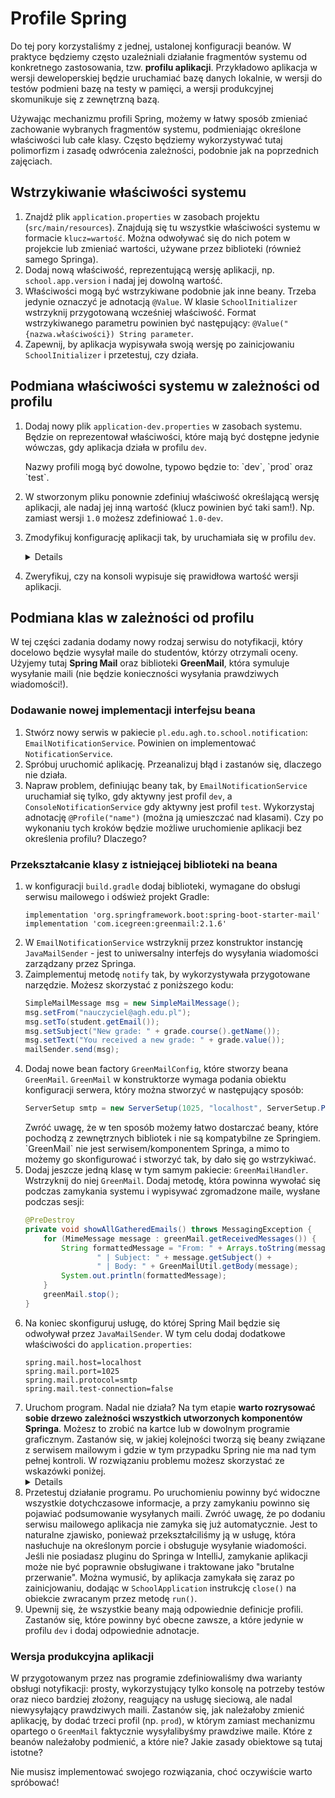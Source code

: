 

# Profile Spring

Do tej pory korzystaliśmy z jednej, ustalonej konfiguracji beanów. W praktyce będziemy często uzależniali działanie fragmentów systemu od konkretnego zastosowania, tzw. **profilu aplikacji**. Przykładowo aplikacja w wersji deweloperskiej będzie uruchamiać bazę danych lokalnie, w wersji do testów podmieni bazę na testy w pamięci, a wersji produkcyjnej skomunikuje się z zewnętrzną bazą.

Używając mechanizmu profili Spring, możemy w łatwy sposób zmieniać zachowanie wybranych fragmentów systemu, podmieniając określone właściwości lub całe klasy. Często będziemy wykorzystywać tutaj polimorfizm i zasadę odwrócenia zależności, podobnie jak na poprzednich zajęciach.

## Wstrzykiwanie właściwości systemu

1. Znajdź plik `application.properties` w zasobach projektu (`src/main/resources`). Znajdują się tu wszystkie właściwości systemu w formacie `klucz=wartość`. Można odwoływać się do nich potem w projekcie lub zmieniać wartości, używane przez biblioteki (również samego Springa).
1. Dodaj nową właściwość, reprezentującą wersję aplikacji, np. `school.app.version` i nadaj jej dowolną wartość.
1. Właściwości mogą być wstrzykiwane podobnie jak inne beany. Trzeba jedynie oznaczyć je adnotacją `@Value`. W klasie `SchoolInitializer` wstrzyknij przygotowaną wcześniej właściwość. Format wstrzykiwanego parametru powinien być następujący: `@Value("{nazwa.właściwości}) String parameter`.
1. Zapewnij, by aplikacja wypisywała swoją wersję po zainicjowaniu `SchoolInitializer` i przetestuj, czy działa.  

## Podmiana właściwości systemu w zależności od profilu

1. Dodaj nowy plik `application-dev.properties` w zasobach systemu. Będzie on reprezentował właściwości, które mają być dostępne jedynie wówczas, gdy aplikacja działa w profilu `dev`. 
    
    <Callout type="info">
    Nazwy profili mogą być dowolne, typowo będzie to: `dev`, `prod` oraz `test`.  
    </Callout>
1. W stworzonym pliku ponownie zdefiniuj właściwość określającą wersję aplikacji, ale nadaj jej inną wartość (klucz powinien być taki sam!). Np. zamiast wersji `1.0` możesz zdefiniować `1.0-dev`.
1. Zmodyfikuj konfigurację aplikacji tak, by uruchamiała się w profilu `dev`.   
    <Details>
        1. Jeśli posiadasz plugin do IntelliJ obsługujący Springa (np. masz zainstalowane IntelliJ Ultimate) to wystarczy dodać nazwę profilu w konfiguracji uruchomieniowej (`Edit configurations...`):  
        ![Konfiguracja z pluginem](/06-spring1/profiles1.png)
        2. W przeciwnym przypadku uruchom program z argumentem VM: `-Dspring.profiles.active=dev`.  
        ![Konfiguracja profili z flagą](/06-spring1/profiles2.png)  
    </Details>
1. Zweryfikuj, czy na konsoli wypisuje się prawidłowa wartość wersji aplikacji.

## Podmiana klas w zależności od profilu

W tej części zadania dodamy nowy rodzaj serwisu do notyfikacji, który docelowo będzie wysyłał maile do studentów, którzy otrzymali oceny. Użyjemy tutaj **Spring Mail** oraz biblioteki **GreenMail**, która symuluje wysyłanie maili (nie będzie konieczności wysyłania prawdziwych wiadomości!).

### Dodawanie nowej implementacji interfejsu beana

1. Stwórz nowy serwis w pakiecie `pl.edu.agh.to.school.notification`: `EmailNotificationService`. Powinien on implementować `NotificationService`.
1. Spróbuj uruchomić aplikację. Przeanalizuj błąd i zastanów się, dlaczego nie działa.
1. Napraw problem, definiując beany tak, by `EmailNotificationService` uruchamiał się tylko, gdy aktywny jest profil `dev`, a `ConsoleNotificationService` gdy aktywny jest profil `test`. Wykorzystaj adnotację `@Profile("name")` (można ją umieszczać nad klasami).
   <Callout>
   Czy po wykonaniu tych kroków będzie możliwe uruchomienie aplikacji bez określenia profilu? Dlaczego?
   </Callout>

### Przekształcanie klasy z istniejącej biblioteki na beana

1. w konfiguracji `build.gradle` dodaj biblioteki, wymagane do obsługi serwisu mailowego i odśwież projekt Gradle:  
    ```  
    implementation 'org.springframework.boot:spring-boot-starter-mail'  
    implementation 'com.icegreen:greenmail:2.1.6'
    ```
1. W `EmailNotificationService` wstrzyknij przez konstruktor instancję `JavaMailSender` - jest to uniwersalny interfejs do wysyłania wiadomości zarządzany przez Springa. 
1. Zaimplementuj metodę `notify` tak, by wykorzystywała przygotowane narzędzie. Możesz skorzystać z poniższego kodu:  
    ```java
    SimpleMailMessage msg = new SimpleMailMessage();
    msg.setFrom("nauczyciel@agh.edu.pl");
    msg.setTo(student.getEmail());
    msg.setSubject("New grade: " + grade.course().getName());
    msg.setText("You received a new grade: " + grade.value());
    mailSender.send(msg);
    ```
1. Dodaj nowe bean factory `GreenMailConfig`, które stworzy beana `GreenMail`. `GreenMail` w konstruktorze wymaga podania obiektu konfiguracji serwera, który można stworzyć w następujący sposób:  
    ```java  
    ServerSetup smtp = new ServerSetup(1025, "localhost", ServerSetup.PROTOCOL_SMTP);
    ```
    <Callout>
    Zwróć uwagę, że w ten sposób możemy łatwo dostarczać beany, które pochodzą z zewnętrznych bibliotek i nie są kompatybilne ze Springiem. `GreenMail` nie jest serwisem/komponentem Springa, a mimo to możemy go skonfigurować i stworzyć tak, by dało się go wstrzykiwać.  
    </Callout>
1. Dodaj jeszcze jedną klasę w tym samym pakiecie: `GreenMailHandler`. Wstrzyknij do niej `GreenMail`. Dodaj metodę, która powinna wywołać się podczas zamykania systemu i wypisywać zgromadzone maile, wysłane podczas sesji:
    ```java
    @PreDestroy
    private void showAllGatheredEmails() throws MessagingException {
        for (MimeMessage message : greenMail.getReceivedMessages()) {
            String formattedMessage = "From: " + Arrays.toString(message.getFrom()) +
                    " | Subject: " + message.getSubject() +
                    " | Body: " + GreenMailUtil.getBody(message);
            System.out.println(formattedMessage);
        }
        greenMail.stop();
    }
1. Na koniec skonfiguruj usługę, do której Spring Mail będzie się odwoływał przez `JavaMailSender`. W tym celu dodaj dodatkowe właściwości do `application.properties`:
    ```
    spring.mail.host=localhost
    spring.mail.port=1025   
    spring.mail.protocol=smtp
    spring.mail.test-connection=false
    ```
1. Uruchom program. Nadal nie działa? Na tym etapie **warto rozrysować sobie drzewo zależności wszystkich utworzonych komponentów Springa**. Możesz to zrobić na kartce lub w dowolnym programie graficznym. Zastanów się, w jakiej kolejności tworzą się beany związane z serwisem mailowym i gdzie w tym przypadku Spring nie ma nad tym pełnej kontroli. W rozwiązaniu problemu możesz skorzystać ze wskazówki poniżej.   
    <Details>
    Jeśli jakiś komponent Springa nie jest powiązany z innym na poziomie zależności (przez konstruktor lub w inny sposób), a na poziomie luźnego związku (np. usługa sieciowa, która powinna wcześniej się uruchomić) to można skorzystać z adnotacji `@DependsOn("nazwaBeana")`. Dodajemy ją na poziomie klasy, która powinna utworzyć się już po tym, gdy podany w adnotacji bean powstanie.
    </Details>
1. Przetestuj działanie programu. Po uruchomieniu powinny być widoczne wszystkie dotychczasowe informacje, a przy zamykaniu powinno się pojawiać podsumowanie wysyłanych maili. Zwróć uwagę, że po dodaniu serwisu mailowego aplikacja nie zamyka się już automatycznie. Jest to naturalne zjawisko, ponieważ przekształciliśmy ją w usługę, która nasłuchuje na określonym porcie i obsługuje wysyłanie wiadomości.
    <Callout type="warning">
    Jeśli nie posiadasz pluginu do Springa w IntelliJ, zamykanie aplikacji może nie być poprawnie obsługiwane i traktowane jako "brutalne przerwanie". Można wymusić, by aplikacja zamykała się zaraz po zainicjowaniu, dodając w `SchoolApplication` instrukcję `close()` na obiekcie zwracanym przez metodę `run()`.
    </Callout>
1. Upewnij się, że wszystkie beany mają odpowiednie definicje profili. Zastanów się, które powinny być obecne zawsze, a które jedynie w profilu `dev` i dodaj odpowiednie adnotacje.

### Wersja produkcyjna aplikacji

W przygotowanym przez nas programie zdefiniowaliśmy dwa warianty obsługi notyfikacji: prosty, wykorzystujący tylko konsolę na potrzeby testów oraz nieco bardziej złożony, reagujący na usługę sieciową, ale nadal niewysyłający prawdziwych maili. Zastanów się, jak należałoby zmienić aplikację, by dodać trzeci profil (np. `prod`), w którym zamiast mechanizmu opartego o `GreenMail` faktycznie wysyłalibyśmy prawdziwe maile. Które z beanów należałoby podmienić, a które nie? Jakie zasady obiektowe są tutaj istotne?

Nie musisz implementować swojego rozwiązania, choć oczywiście warto spróbować!
